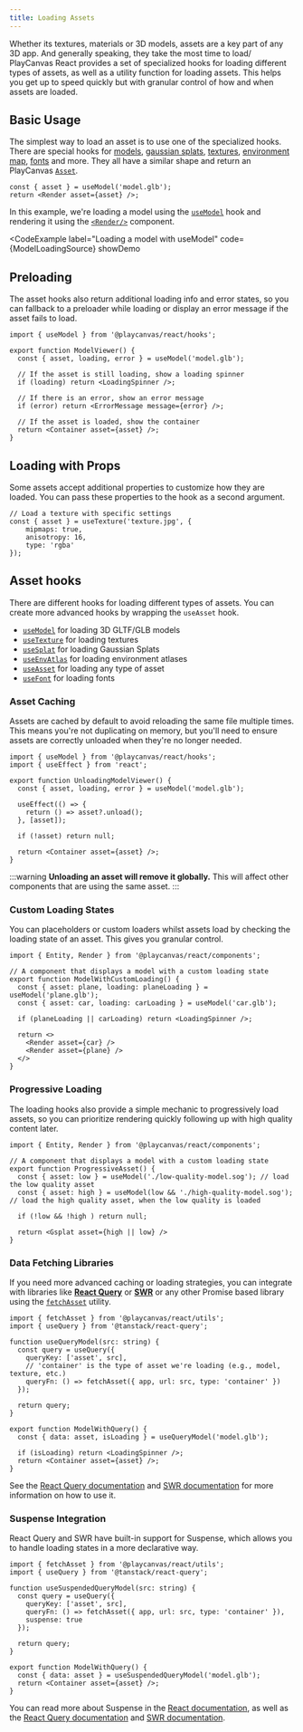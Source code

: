 ```yaml
---
title: Loading Assets
---
```



Whether its textures, materials or 3D models, assets are a key part of any 3D app. And generally speaking, they take the most time to load/ PlayCanvas React provides a set of specialized hooks for loading different types of assets, as well as a utility function for loading assets. This helps you get up to speed quickly but with granular control of how and when assets are loaded.

## Basic Usage

The simplest way to load an asset is to use one of the specialized hooks. There are special hooks for [models](../../api/hooks/use-asset#usemodel), [gaussian splats](../../api/hooks/use-asset#usesplat), [textures](../../api/hooks/use-asset#usetexture), [environment map](../../api/hooks/use-asset#useenvatlas), [fonts](../../api/hooks/use-asset#usefont) and more. They all have a similar shape and return an PlayCanvas [`Asset`](https://api.playcanvas.com/engine/classes/Asset.html).

```tsx
const { asset } = useModel('model.glb');
return <Render asset={asset} />;
```

In this example, we're loading a model using the [`useModel`](../../api/hooks/use-asset#usemodel) hook and rendering it using the [`<Render/>`](../../api/components/render) component.

<CodeExample
  label="Loading a model with useModel"
  code={ModelLoadingSource}
  showDemo
>
  <Application>
    <Staging
      useLight={true}
      useShadow={true}
      useGrid={true}
      camera={[2, 1, 2]}
      useControls={true}
      exposure={3}
    >
      <ModelLoading />
    </Staging>
  </Application>
</CodeExample>

## Preloading

The asset hooks also return additional loading info and error states, so you can fallback to a preloader while loading or display an error message if the asset fails to load.

```tsx title="model-viewer.tsx"
import { useModel } from '@playcanvas/react/hooks';

export function ModelViewer() {
  const { asset, loading, error } = useModel('model.glb');

  // If the asset is still loading, show a loading spinner
  if (loading) return <LoadingSpinner />;

  // If there is an error, show an error message
  if (error) return <ErrorMessage message={error} />;

  // If the asset is loaded, show the container
  return <Container asset={asset} />;
}
```

## Loading with Props

Some assets accept additional properties to customize how they are loaded. You can pass these properties to the hook as a second argument.

```tsx
// Load a texture with specific settings
const { asset } = useTexture('texture.jpg', {
    mipmaps: true,
    anisotropy: 16,
    type: 'rgba'
});
```

## Asset hooks

There are different hooks for loading different types of assets. You can create more advanced hooks by wrapping the `useAsset` hook.

- [`useModel`](../../api/hooks/use-asset#usemodel) for loading 3D GLTF/GLB models
- [`useTexture`](../api/hooks/use-asset#usetexture) for loading textures
- [`useSplat`](../api/hooks/use-asset#usesplat) for loading Gaussian Splats
- [`useEnvAtlas`](../api/hooks/use-asset#useenvatlas) for loading environment atlases
- [`useAsset`](../api/hooks/use-asset#useasset) for loading any type of asset
- [`useFont`](../api/hooks/use-asset#usefont) for loading fonts

### Asset Caching

Assets are cached by default to avoid reloading the same file multiple times. This means you're not duplicating on memory, but you'll need to ensure assets are correctly unloaded when they're no longer needed.

```tsx title="unloading-model-viewer.tsx"
import { useModel } from '@playcanvas/react/hooks';
import { useEffect } from 'react';

export function UnloadingModelViewer() {
  const { asset, loading, error } = useModel('model.glb');

  useEffect(() => {
    return () => asset?.unload();
  }, [asset]);

  if (!asset) return null;

  return <Container asset={asset} />;
}
```

:::warning
**Unloading an asset will remove it globally.** This will affect other components that are using the same asset.
:::

### Custom Loading States

You can placeholders or custom loaders whilst assets load by checking the loading state of an asset. This gives you granular control.

```tsx title="loading-spinner.tsx"
import { Entity, Render } from '@playcanvas/react/components';

// A component that displays a model with a custom loading state
export function ModelWithCustomLoading() {
  const { asset: plane, loading: planeLoading } = useModel('plane.glb');
  const { asset: car, loading: carLoading } = useModel('car.glb');
    
  if (planeLoading || carLoading) return <LoadingSpinner />;

  return <>
    <Render asset={car} />
    <Render asset={plane} />
  </>
}
```

### Progressive Loading

The loading hooks also provide a simple mechanic to progressively load assets, so you can prioritize rendering quickly following up with high quality content later.

```tsx title="progressive-loading.tsx"
import { Entity, Render } from '@playcanvas/react/components';

// A component that displays a model with a custom loading state
export function ProgressiveAsset() {
  const { asset: low } = useModel('./low-quality-model.sog'); // load the low quality asset
  const { asset: high } = useModel(low && './high-quality-model.sog'); // load the high quality asset, when the low quality is loaded
  
  if (!low && !high ) return null;

  return <Gsplat asset={high || low} />
}
```

### Data Fetching Libraries

If you need more advanced caching or loading strategies, you can integrate with libraries like **[React Query](https://tanstack.com/query/latest)** or **[SWR](https://swr.vercel.app/)** or any other Promise based library using the [`fetchAsset`](../../api/utils/fetch-asset) utility.

```tsx title="model-with-query.tsx"
import { fetchAsset } from '@playcanvas/react/utils';
import { useQuery } from '@tanstack/react-query';

function useQueryModel(src: string) {
  const query = useQuery({
    queryKey: ['asset', src],
    // 'container' is the type of asset we're loading (e.g., model, texture, etc.)
    queryFn: () => fetchAsset({ app, url: src, type: 'container' })
  });

  return query;
}

export function ModelWithQuery() {
  const { data: asset, isLoading } = useQueryModel('model.glb');

  if (isLoading) return <LoadingSpinner />;
  return <Container asset={asset} />;
}
```

See the [React Query documentation](https://tanstack.com/query/latest) and [SWR documentation](https://swr.vercel.app/) for more information on how to use it.

### Suspense Integration

React Query and SWR have built-in support for Suspense, which allows you to handle loading states in a more declarative way.

```tsx
import { fetchAsset } from '@playcanvas/react/utils';
import { useQuery } from '@tanstack/react-query';

function useSuspendedQueryModel(src: string) {
  const query = useQuery({
    queryKey: ['asset', src],
    queryFn: () => fetchAsset({ app, url: src, type: 'container' }),
    suspense: true
  });

  return query;
}

export function ModelWithQuery() {
  const { data: asset } = useSuspendedQueryModel('model.glb');
  return <Container asset={asset} />;
}
```

You can read more about Suspense in the [React documentation](https://react.dev/reference/react/Suspense), as well as the [React Query documentation](https://tanstack.com/query/v4/docs/framework/react/guides/suspense) and [SWR documentation](https://swr.vercel.app/docs/suspense).
